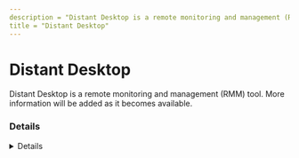 ```yaml
---
description = "Distant Desktop is a remote monitoring and management (RMM) tool. More information will be added as it becomes available."
title = "Distant Desktop"
---
```




# Distant Desktop

Distant Desktop is a remote monitoring and management (RMM) tool. More information will be added as it becomes available.

### Details
<Details author={""}
         category={""}
         created={""}
         website={""}
         lastModified={"2024-02-08"}
         privileges={""}
         free={ false }
         verification={ false }
/>

#### Installation Paths
<Card code={ ["ddsystem.exe", "dd.exe", "distant-desktop.exe"] }/>





### Forensic Artifacts




#### Network Artifacts
<EuiSpacer size="xl"/>
<NetworkArtifactsTable data={ [{"Description": "Known remote domains", "Domains": ["*.distantdesktop.com", "*signalserver.xyz"], "Ports": []}] }/>




### Detections
- Detects potential network activity of Distant Desktop RMM tool
  - [Sigma Rule](https://github.com/magicsword-io/LOLRMM/blob/main/detections/sigma/distant_desktop_network_sigma.yml)
- Detects potential processes activity of Distant Desktop RMM tool
  - [Sigma Rule](https://github.com/magicsword-io/LOLRMM/blob/main/detections/sigma/distant_desktop_processes_sigma.yml)

### References
- [https://www.distantdesktop.com/manual/first-start.htm](https://www.distantdesktop.com/manual/first-start.htm)

